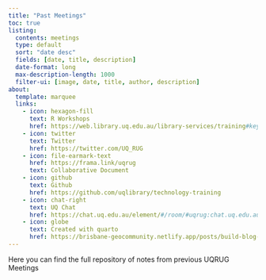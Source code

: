 ```yaml
---
title: "Past Meetings" 
toc: true
listing:
  contents: meetings
  type: default
  sort: "date desc"
  fields: [date, title, description]  
  date-format: long
  max-description-length: 1000
  filter-ui: [image, date, title, author, description]
about:
  template: marquee 
  links:
    - icon: hexagon-fill
      text: R Workshops
      href: https://web.library.uq.edu.au/library-services/training#keyword=Rstudio
    - icon: twitter
      text: Twitter
      href: https://twitter.com/UQ_RUG
    - icon: file-earmark-text
      href: https://frama.link/uqrug
      text: Collaborative Document
    - icon: github
      text: Github
      href: https://github.com/uqlibrary/technology-training
    - icon: chat-right
      text: UQ Chat
      href: https://chat.uq.edu.au/element/#/room/#uqrug:chat.uq.edu.au
    - icon: globe
      text: Created with quarto
      href: https://brisbane-geocommunity.netlify.app/posts/build-blog-w-quarto/
---
```


```{=html}
<style>
div.quarto-post .metadata{
flex-basis: 15%;
}

div.quarto-post .listing-description {
    display: none;
}
</style>
```
Here you can find the full repository of notes from previous UQRUG Meetings </br>
